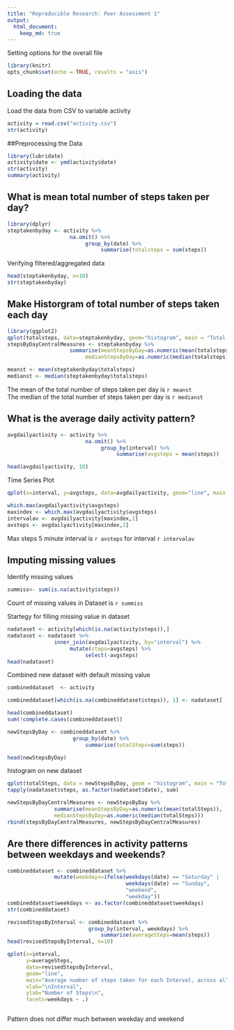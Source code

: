 ```yaml
---
title: "Reproducible Research: Peer Assessment 1"
output: 
  html_document:
    keep_md: true
---
```


Setting options for the overall file
```r
library(knitr)
opts_chunk$set(echo = TRUE, results = "asis")
```
## Loading the data

Load the data from CSV to variable activity
```r
activity = read.csv("activity.csv")
str(activity)
```

##Preprocessing the Data

```r
library(lubridate)
activity$date <- ymd(activity$date)
str(activity)
summary(activity)
```


## What is mean total number of steps taken per day?
```r
library(dplyr)
steptakenbyday <- activity %>% 
                    na.omit() %>% 
                         group_by(date) %>% 
                              summarise(totalsteps = sum(steps)) 

```

Verifying filtered/aggregated data
```r
head(steptakenbyday, n=10)
str(steptakenbyday)
```

## Make Historgram of total number of steps taken each day

```r
library(ggplot2)
qplot(totalsteps, data=steptakenbyday, geom="histogram", main = "Total number of steps taken each day", xlab = "Total Number of steps", ylab="Frequency(Count of Days)", binwidth=2000)
stepsByDayCentralMeasures <- steptakenbyday %>% 
                    summarise(meanStepsByDay=as.numeric(mean(totalsteps)), 
                         medianStepsByDay=as.numeric(median(totalsteps)))

meanst <- mean(steptakenbyday$totalsteps)
medianst <- median(steptakenbyday$totalsteps)
```

The mean of the total number of steps taken per day is `r meanst`  
The median of the total number of steps taken per day is `r medianst`

## What is the average daily activity pattern?
```r
avgdailyactivity <- activity %>% 
                         na.omit() %>% 
                              group_by(interval) %>% 
                                   summarise(avgsteps = mean(steps))

head(avgdailyactivity, 10)


```

Time Series Plot 

```r
qplot(x=interval, y=avgsteps, data=avgdailyactivity, geom="line", main = "Average number of steps taken each day by Interval", xlab = "Average Number of steps", ylab="Frequency(5 Minute Interval)")
```


```r
which.max(avgdailyactivity$avgsteps)
maxindex <- which.max(avgdailyactivity$avgsteps)
intervalav <- avgdailyactivity[maxindex,1]
avsteps <- avgdailyactivity[maxindex,2]

```
Max steps 5 minute interval is `r avsteps` for interval `r intervalav`


## Imputing missing values

Identify missing values
```r
summiss<- sum(is.na(activity$steps))
```
Count of missing values in Dataset is `r summiss`

Startegy for filling missing value in dataset
```r
nadataset <- activity[which(is.na(activity$steps)),]
nadataset <- nadataset %>%
               inner_join(avgdailyactivity, by="interval") %>%
                    mutate(steps=avgsteps) %>%
                         select(-avgsteps)
head(nadataset)
```

Combined new dataset with default missing value
```r
combineddataset  <- activity

combineddataset[which(is.na(combineddataset$steps)), 1] <- nadataset[ , 1]

head(combineddataset)
sum(!complete.cases(combineddataset))

newStepsByDay <- combineddataset %>% 
                     group_by(date) %>% 
                         summarise(totalSteps=sum(steps))

head(newStepsByDay)
```
histogram on new dataset
```r
qplot(totalSteps, data = newStepsByDay, geom = "histogram", main = "Total number of steps taken each day with default value for Steps = NA", xlab = "Total Number of steps", ylab="Frequency(Count of Days)", binwidth=2000)
tapply(nadataset$steps, as.factor(nadataset$date), sum)

newStepsByDayCentralMeasures <- newStepsByDay %>% 
               summarise(meanStepsByDay=as.numeric(mean(totalSteps)), 
               medianStepsByDay=as.numeric(median(totalSteps)))
rbind(stepsByDayCentralMeasures, newStepsByDayCentralMeasures)


```


## Are there differences in activity patterns between weekdays and weekends?

```r
combineddataset <- combineddataset %>% 
               mutate(weekdays=ifelse(weekdays(date) == "Saturday" | 
                                      weekdays(date) == "Sunday", 
                                      "weekend", 
                                      "weekday"))
combineddataset$weekdays <- as.factor(combineddataset$weekdays)
str(combineddataset)

revisedStepsByInterval <- combineddataset %>%
                          group_by(interval, weekdays) %>%
                              summarise(averageSteps=mean(steps))
head(revisedStepsByInterval, n=10)

qplot(x=interval,
      y=averageSteps,
      data=revisedStepsByInterval,
      geom="line",
      main="Average number of steps taken for each Interval, across all days\n",
      xlab="\nInterval",
      ylab="Number of Steps\n",
      facets=weekdays ~ .)



```

Pattern does not differ much between weekday and weekend